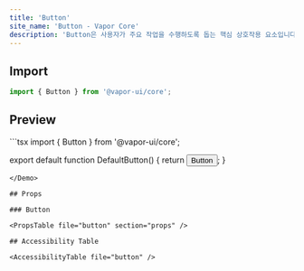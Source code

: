 ```yaml
---
title: 'Button'
site_name: 'Button - Vapor Core'
description: 'Button은 사용자가 주요 작업을 수행하도록 돕는 핵심 상호작용 요소입니다.'
---
```


## Import

```js
import { Button } from '@vapor-ui/core';
```

## Preview

<Demo name="default-button">
```tsx
import { Button } from '@vapor-ui/core';

export default function DefaultButton() {
    return <Button>Button</Button>;
}
```
</Demo>

## Props

### Button

<PropsTable file="button" section="props" />

## Accessibility Table

<AccessibilityTable file="button" />
